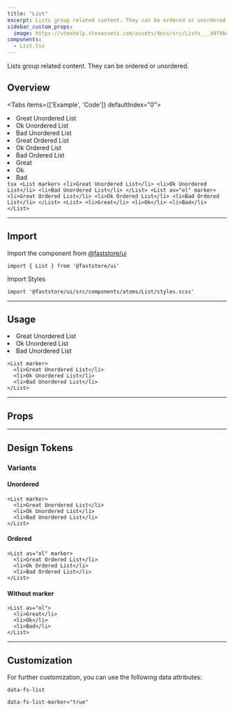 ```yaml
---
title: "List"
excerpt: Lists group related content. They can be ordered or unordered.
sidebar_custom_props:
  image: https://vtexhelp.vtexassets.com/assets/docs/src/Lists___30f86e23fa668d02441cd1173fc000a9.png
components:
  - List.tsx
---
```


Lists group related content. They can be ordered or unordered.

## Overview

<Tabs items={['Example', 'Code']} defaultIndex="0">
  <Tab>
    <OverviewSection bigGap>
      <List marker>
        <li>Great Unordered List</li>
        <li>Ok Unordered List</li>
        <li>Bad Unordered List</li>
      </List>
      <List as="ol" marker>
        <li>Great Ordered List</li>
        <li>Ok Ordered List</li>
        <li>Bad Ordered List</li>
      </List>
      <List>
        <li>Great</li>
        <li>Ok</li>
        <li>Bad</li>
      </List>
    </OverviewSection>
  </Tab>
  <Tab>
    ```tsx
    <List marker>
      <li>Great Unordered List</li>
      <li>Ok Unordered List</li>
      <li>Bad Unordered List</li>
    </List>
    <List as="ol" marker>
      <li>Great Ordered List</li>
      <li>Ok Ordered List</li>
      <li>Bad Ordered List</li>
    </List>
    <List>
      <li>Great</li>
      <li>Ok</li>
      <li>Bad</li>
    </List>
    ```
  </Tab>
</Tabs>

---

## Import

Import the component from [@faststore/ui](/docs/guides/faststore/components-index)

```tsx
import { List } from '@faststore/ui'
```

Import Styles

```tsx
import '@faststore/ui/src/components/atoms/List/styles.scss'
```

---

## Usage

<OverviewSection>
  <List marker>
    <li>Great Unordered List</li>
    <li>Ok Unordered List</li>
    <li>Bad Unordered List</li>
  </List>
</OverviewSection>

```tsx
<List marker>
  <li>Great Unordered List</li>
  <li>Ok Unordered List</li>
  <li>Bad Unordered List</li>
</List>
```

---

## Props

<ComponentPropsSection component="List" />

---

## Design Tokens

<TokenTable>
  <TokenRow token="--fs-list-style-unordered" value="initial" />
  <TokenRow token="--fs-list-style-ordered" value="decimal" />
</TokenTable>

### Variants

#### Unordered

```tsx
<List marker>
  <li>Great Unordered List</li>
  <li>Ok Unordered List</li>
  <li>Bad Unordered List</li>
</List>
```

#### Ordered

```tsx
<List as="ol" marker>
  <li>Great Ordered List</li>
  <li>Ok Ordered List</li>
  <li>Bad Ordered List</li>
</List>
```

#### Without marker

```tsx
<List as="ol">
  <li>Great</li>
  <li>Ok</li>
  <li>Bad</li>
</List>
```

---

## Customization

For further customization, you can use the following data attributes:

`data-fs-list`

`data-fs-list-marker="true"`
